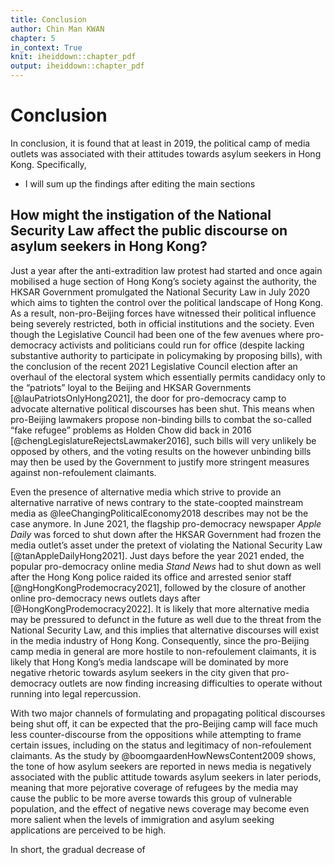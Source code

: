 ```yaml
---
title: Conclusion
author: Chin Man KWAN
chapter: 5
in_context: True
knit: iheiddown::chapter_pdf
output: iheiddown::chapter_pdf
---
```


\setcounter{chapter}{4}

# Conclusion {#conclusion}

In conclusion, it is found that at least in 2019, the political camp of media outlets was associated with their attitudes towards asylum seekers in Hong Kong. Specifically,

-   I will sum up the findings after editing the main sections

## How might the instigation of the National Security Law affect the public discourse on asylum seekers in Hong Kong?

Just a year after the anti-extradition law protest had started and once again mobilised a huge section of Hong Kong's society against the authority, the HKSAR Government promulgated the National Security Law in July 2020 which aims to tighten the control over the political landscape of Hong Kong. As a result, non-pro-Beijing forces have witnessed their political influence being severely restricted, both in official institutions and the society. Even though the Legislative Council had been one of the few avenues where pro-democracy activists and politicians could run for office (despite lacking substantive authority to participate in policymaking by proposing bills), with the conclusion of the recent 2021 Legislative Council election after an overhaul of the electoral system which essentially permits candidacy only to the "patriots" loyal to the Beijing and HKSAR Governments [@lauPatriotsOnlyHong2021], the door for pro-democracy camp to advocate alternative political discourses has been shut. This means when pro-Beijing lawmakers propose non-binding bills to combat the so-called "fake refugee" problems as Holden Chow did back in 2016 [@chengLegislatureRejectsLawmaker2016], such bills will very unlikely be opposed by others, and the voting results on the however unbinding bills may then be used by the Government to justify more stringent measures against non-refoulement claimants.

Even the presence of alternative media which strive to provide an alternative narrative of news contrary to the state-coopted mainstream media as @leeChangingPoliticalEconomy2018 describes may not be the case anymore. In June 2021, the flagship pro-democracy newspaper *Apple Daily* was forced to shut down after the HKSAR Government had frozen the media outlet's asset under the pretext of violating the National Security Law [@tanAppleDailyHong2021]. Just days before the year 2021 ended, the popular pro-democracy online media *Stand News* had to shut down as well after the Hong Kong police raided its office and arrested senior staff [@ngHongKongProdemocracy2021], followed by the closure of another online pro-democracy news outlets days after [@HongKongProdemocracy2022]. It is likely that more alternative media may be pressured to defunct in the future as well due to the threat from the National Security Law, and this implies that alternative discourses will exist in the media industry of Hong Kong. Consequently, since the pro-Beijing camp media in general are more hostile to non-refoulement claimants, it is likely that Hong Kong's media landscape will be dominated by more negative rhetoric towards asylum seekers in the city given that pro-democracy outlets are now finding increasing difficulties to operate without running into legal repercussion.

With two major channels of formulating and propagating political discourses being shut off, it can be expected that the pro-Beijing camp will face much less counter-discourse from the oppositions while attempting to frame certain issues, including on the status and legitimacy of non-refoulement claimants. As the study by \@boomgaardenHowNewsContent2009 shows, the tone of how asylum seekers are reported in news media is negatively associated with the public attitude towards asylum seekers in later periods, meaning that more pejorative coverage of refugees by the media may cause the public to be more averse towards this group of vulnerable population, and the effect of negative news coverage may become even more salient when the levels of immigration and asylum seeking applications are perceived to be high.

In short, the gradual decrease of
